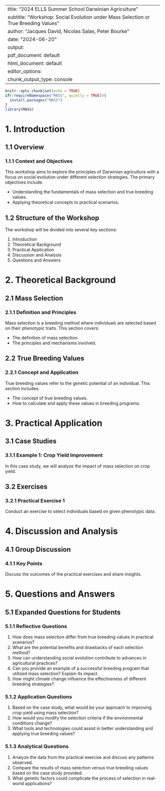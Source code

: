 
---
title: "2024 ELLS Summer School Darwinian Agriculture"
subtitle: "Workshop: Social Evolution under Mass Selection or True Breeding Values"
author: "Jacques David, Nicolas Salas, Peter Bourke"
date: "2024-06-20"
output:
  pdf_document: default
  html_document: default
editor_options: 
  chunk_output_type: console
---

```r
knitr::opts_chunk$set(echo = TRUE)
if(!requireNamespace("MASS", quietly = TRUE)){ 
  install.packages("MASS")
}
library(MASS)
```

# 1. Introduction

## 1.1 Overview

### 1.1.1 Context and Objectives

This workshop aims to explore the principles of Darwinian agriculture with a focus on social evolution under different selection strategies. The primary objectives include:

- Understanding the fundamentals of mass selection and true breeding values.
- Applying theoretical concepts to practical scenarios.

## 1.2 Structure of the Workshop

The workshop will be divided into several key sections:

1. Introduction
2. Theoretical Background
3. Practical Application
4. Discussion and Analysis
5. Questions and Answers

# 2. Theoretical Background

## 2.1 Mass Selection

### 2.1.1 Definition and Principles

Mass selection is a breeding method where individuals are selected based on their phenotypic traits. This section covers:

- The definition of mass selection.
- The principles and mechanisms involved.

## 2.2 True Breeding Values

### 2.2.1 Concept and Application

True breeding values refer to the genetic potential of an individual. This section includes:

- The concept of true breeding values.
- How to calculate and apply these values in breeding programs.

# 3. Practical Application

## 3.1 Case Studies

### 3.1.1 Example 1: Crop Yield Improvement

In this case study, we will analyze the impact of mass selection on crop yield.

## 3.2 Exercises

### 3.2.1 Practical Exercise 1

Conduct an exercise to select individuals based on given phenotypic data.

# 4. Discussion and Analysis

## 4.1 Group Discussion

### 4.1.1 Key Points

Discuss the outcomes of the practical exercises and share insights.

# 5. Questions and Answers

## 5.1 Expanded Questions for Students

### 5.1.1 Reflective Questions

1. How does mass selection differ from true breeding values in practical scenarios?
2. What are the potential benefits and drawbacks of each selection method?
3. How can understanding social evolution contribute to advances in agricultural practices?
4. Can you provide an example of a successful breeding program that utilized mass selection? Explain its impact.
5. How might climate change influence the effectiveness of different breeding strategies?

### 5.1.2 Application Questions

1. Based on the case study, what would be your approach to improving crop yield using mass selection?
2. How would you modify the selection criteria if the environmental conditions change?
3. What tools and technologies could assist in better understanding and applying true breeding values?

### 5.1.3 Analytical Questions

1. Analyze the data from the practical exercise and discuss any patterns observed.
2. Compare the results of mass selection versus true breeding values based on the case study provided.
3. What genetic factors could complicate the process of selection in real-world applications?
